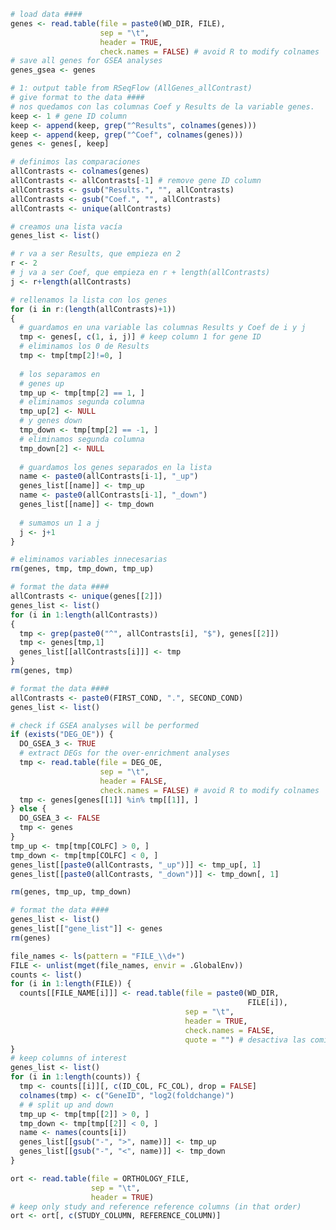 ```r
# load data ####
genes <- read.table(file = paste0(WD_DIR, FILE),
                    sep = "\t",
                    header = TRUE,
                    check.names = FALSE) # avoid R to modify colnames
# save all genes for GSEA analyses
genes_gsea <- genes
```

```r
# 1: output table from RSeqFlow (AllGenes_allContrast)
# give format to the data ####
# nos quedamos con las columnas Coef y Results de la variable genes.
keep <- 1 # gene ID column
keep <- append(keep, grep("^Results", colnames(genes)))
keep <- append(keep, grep("^Coef", colnames(genes)))
genes <- genes[, keep]

# definimos las comparaciones
allContrasts <- colnames(genes)
allContrasts <- allContrasts[-1] # remove gene ID column
allContrasts <- gsub("Results.", "", allContrasts)
allContrasts <- gsub("Coef.", "", allContrasts)
allContrasts <- unique(allContrasts)

# creamos una lista vacía
genes_list <- list()

# r va a ser Results, que empieza en 2
r <- 2
# j va a ser Coef, que empieza en r + length(allContrasts)
j <- r+length(allContrasts)

# rellenamos la lista con los genes
for (i in r:(length(allContrasts)+1))
{
  # guardamos en una variable las columnas Results y Coef de i y j
  tmp <- genes[, c(1, i, j)] # keep column 1 for gene ID
  # eliminamos los 0 de Results
  tmp <- tmp[tmp[2]!=0, ]
  
  # los separamos en
  # genes up
  tmp_up <- tmp[tmp[2] == 1, ]
  # eliminamos segunda columna
  tmp_up[2] <- NULL
  # y genes down
  tmp_down <- tmp[tmp[2] == -1, ]
  # eliminamos segunda columna
  tmp_down[2] <- NULL
  
  # guardamos los genes separados en la lista
  name <- paste0(allContrasts[i-1], "_up")
  genes_list[[name]] <- tmp_up
  name <- paste0(allContrasts[i-1], "_down")
  genes_list[[name]] <- tmp_down
  
  # sumamos un 1 a j
  j <- j+1
}

# eliminamos variables innecesarias
rm(genes, tmp, tmp_down, tmp_up)
```

```r
# format the data ####
allContrasts <- unique(genes[[2]])
genes_list <- list()
for (i in 1:length(allContrasts))
{
  tmp <- grep(paste0("^", allContrasts[i], "$"), genes[[2]])
  tmp <- genes[tmp,1]
  genes_list[[allContrasts[i]]] <- tmp
}
rm(genes, tmp)
```

```r
# format the data ####
allContrasts <- paste0(FIRST_COND, ".", SECOND_COND)
genes_list <- list()

# check if GSEA analyses will be performed
if (exists("DEG_OE")) {
  DO_GSEA_3 <- TRUE
  # extract DEGs for the over-enrichment analyses
  tmp <- read.table(file = DEG_OE,
                    sep = "\t",
                    header = FALSE,
                    check.names = FALSE) # avoid R to modify colnames
  tmp <- genes[genes[[1]] %in% tmp[[1]], ]
} else {
  DO_GSEA_3 <- FALSE
  tmp <- genes
}
tmp_up <- tmp[tmp[COLFC] > 0, ]
tmp_down <- tmp[tmp[COLFC] < 0, ]
genes_list[[paste0(allContrasts, "_up")]] <- tmp_up[, 1]
genes_list[[paste0(allContrasts, "_down")]] <- tmp_down[, 1]

rm(genes, tmp_up, tmp_down)
```

```r
# format the data ####
genes_list <- list()
genes_list[["gene_list"]] <- genes
rm(genes)
```

```r
file_names <- ls(pattern = "FILE_\\d+")
FILE <- unlist(mget(file_names, envir = .GlobalEnv))
counts <- list()
for (i in 1:length(FILE)) {
  counts[[FILE_NAME[i]]] <- read.table(file = paste0(WD_DIR,
                                                     FILE[i]),
                                       sep = "\t",
                                       header = TRUE,
                                       check.names = FALSE,
                                       quote = "") # desactiva las comillas
}
# keep columns of interest
genes_list <- list()
for (i in 1:length(counts)) {
  tmp <- counts[[i]][, c(ID_COL, FC_COL), drop = FALSE]
  colnames(tmp) <- c("GeneID", "log2(foldchange)")
  # # split up and down
  tmp_up <- tmp[tmp[[2]] > 0, ]
  tmp_down <- tmp[tmp[[2]] < 0, ]
  name <- names(counts[i])
  genes_list[[gsub("-", ">", name)]] <- tmp_up
  genes_list[[gsub("-", "<", name)]] <- tmp_down
}
```


```r
ort <- read.table(file = ORTHOLOGY_FILE,
                  sep = "\t",
                  header = TRUE)
# keep only study and reference reference columns (in that order)
ort <- ort[, c(STUDY_COLUMN, REFERENCE_COLUMN)]
```

